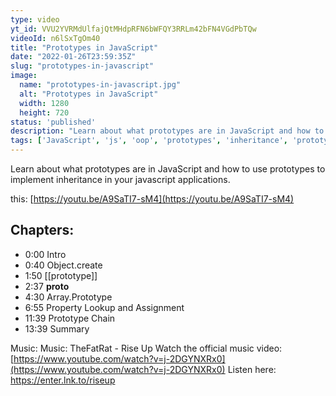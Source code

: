 ```yaml
---
type: video
yt_id: VVU2YVRMdUlfajQtMHdpRFN6bWFQY3RRLm42bFN4VGdPbTQw
videoId: n6lSxTgOm40
title: "Prototypes in JavaScript"
date: "2022-01-26T23:59:35Z"
slug: "prototypes-in-javascript"
image: 
  name: "prototypes-in-javascript.jpg"
  alt: "Prototypes in JavaScript"
  width: 1280
  height: 720
status: 'published'
description: "Learn about what prototypes are in JavaScript and how to use prototypes to implement inheritance in your javascript applications."
tags: ['JavaScript', 'js', 'oop', 'prototypes', 'inheritance', 'prototype chain', 'object oriented programming']
---
```


Learn about what prototypes are in JavaScript and how to use prototypes to implement inheritance in your javascript applications.

this: [https://youtu.be/A9SaTI7-sM4](https://youtu.be/A9SaTI7-sM4)

## Chapters:

* 0:00​ Intro
* 0:40 Object.create
* 1:50 [[prototype]]
* 2:37 __proto__
* 4:30 Array.Prototype
* 6:55 Property Lookup and Assignment 
* 11:39 Prototype Chain
* 13:39 Summary

Music:
Music: TheFatRat - Rise Up
Watch the official music video: [https://www.youtube.com/watch?v=j-2DGYNXRx0](https://www.youtube.com/watch?v=j-2DGYNXRx0)
Listen here: https://enter.lnk.to/riseup
